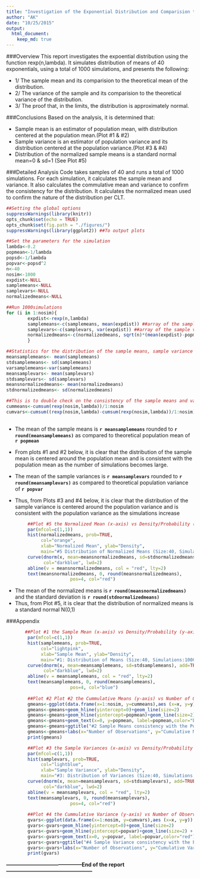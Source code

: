 ```yaml
---
title: "Investigation of the Exponential Distribution and Comparision to the Central Limit Theorem"
author: "AK"
date: "10/25/2015"
output: 
  html_document:
    keep_md: true
---
```

###Overview
This report investigates the expoential distribution using the function rexp(n,lambda). It simulates distribution of means of 40 exponentials,  using a total of 1000 simulations, and presents the following:

- 1/ The sample mean and its comparision  to the theoretical mean of the distribution.
- 2/ The variance of the sample and its comparision to the theoretical variance of the distribution.
- 3/ The proof that, in the limits, the distribution is approximately normal.

###Conclusions
Based on the analysis, it is determined that: 

- Sample mean is an estimator of population mean, with distribution centered at the population mean.(Plot #1 & #2)
- Sample variance is an estimator of population variance and its distribution centered at the population variance.(Plot #3 & #4)
- Distribution of the normalized sample means is a standard normal mean=0 & sd=1 (See Plot #5)

###Detailed Analysis
Code takes samples of 40 and runs a total of 1000 simulations. For each simulation, it calculates the sample mean and variance. It also calculates the commulative mean and variance to confirm the consistency for the distribution. It calculates the normalized mean used to confirm the nature of the distribution per CLT.

```r
##Setting the global options
suppressWarnings(library(knitr))
opts_chunk$set(echo = TRUE)
opts_chunk$set(fig.path = "./figures/")                
suppressWarnings(library(ggplot2)) ##To output plots
```

```r
##Set the parameters for the simulation
lambda<-0.2
popmean<-1/lambda
popsd<-1/lambda
popvar<-popsd^2
n<-40
nosim<-1000
expdist<-NULL
samplemeans<-NULL
samplevars<-NULL
normalizedmeans<-NULL

##Run 1000simulations
for (i in 1:nosim){   
        expdist<-rexp(n,lambda)
        samplemeans<-c(samplemeans, mean(expdist)) ##array of the sample means
        samplevars<-c(samplevars, var(expdist)) ##array of the sample variance
        normalizedmeans<-c(normalizedmeans, sqrt(n)*(mean(expdist)-popmean)/popsd) 
        }

##Statistics for the distribution of the sample means, sample variance 
meansamplemeans<- mean(samplemeans)
stdsamplemeans<- sd(samplemeans)
varsamplemeans<-var(samplemeans)
meansamplevars<- mean(samplevars)
stdsamplevars<- sd(samplevars)
meansnormalizedmeans<- mean(normalizedmeans)
stdnormalizedmeans<- sd(normalizedmeans)

##This is to double check on the consistency of the sample means and variance. 
cummeans<-cumsum(rexp(nosim,lambda))/1:nosim
cumvars<-cumsum((rexp(nosim,lambda)-cumsum(rexp(nosim,lambda))/1:nosim)^2)/1:nosim
                 
```
- The mean of the sample means is **`r meansamplemeans`** rounded to **`r round(meansamplemeans)`** as compared to theoretical population mean of **`r popmean`**
- From plots #1 and #2 below, it is clear that the distribution of the sample mean is centered around the population mean and is consistent with the population mean as the number of simulations becomes large.

- The mean of the sample variances is **`r meansamplevars`** rounded to **`r round(meansamplevars)`**  as compared to theoretical population variance of **`r popvar`**
- Thus, from Plots #3 and #4 below, it is clear that the distribution of the sample variance is centered around the population variance and is consistent with the population variance as the simulations increase

```r
        ##Plot #5 the Normalized Mean (x-axis) vs Density/Probability (y-axis)
        par(mfcol=c(1,1))    
        hist(normalizedmeans, prob=TRUE, 
             col="orange",
             xlab="Normalized Mean", ylab="Density", 
             main="#5 Distribution of Normalized Means (Size:40, Simulations:1000)")
        curve(dnorm(x, mean=meansnormalizedmeans, sd=stdnormalizedmeans), add=TRUE,
              col="darkblue", lwd=2)
        abline(v = meansnormalizedmeans, col = "red", lty=2)
        text(meansnormalizedmeans, 0, round(meansnormalizedmeans),
                        pos=4, col="red")
```

- The mean of the normalized means is **`r round(meansnormalizedmeans)`** and the standard deviation is **`r round(stdnormalizedmeans)`**
- Thus, from Plot #5, it is clear that the distribution of normalized means is a standard normal N(0,1)

###Appendix
```r
       ##Plot #1 the Sample Mean (x-axis) vs Density/Probability (y-axis)
        par(mfcol=c(1,1))    
        hist(samplemeans, prob=TRUE, 
             col="lightpink",
             xlab="Sample Mean", ylab="Density", 
             main="#1: Distribution of Means (Size:40, Simulations:1000)")
        curve(dnorm(x, mean=meansamplemeans, sd=stdsamplemeans), add=TRUE,
              col="darkblue", lwd=2)
        abline(v = meansamplemeans, col = "red", lty=2)
        text(meansamplemeans, 0, round(meansamplemeans),
                        pos=4, col="blue")
         
        ##Plot #2 Plot #2 the Cummulative Means (y-axis) vs Number of Observations
        gmeans<-ggplot(data.frame(x=1:nosim, y=cummeans),aes (x=x, y=y))
        gmeans<-gmeans+geom_hline(yintercept=0)+geom_line(size=2)
        gmeans<-gmeans+geom_hline(yintercept=popmean)+geom_line(size=2) + geom_line(color="red")
        gmeans<-gmeans+geom_text(x=0, y=popmean, label=popmean,color="blue")
        gmeans<-gmeans+ggtitle("#2 Sample Means consistency with the Population Mean")
        gmeans<-gmeans+labs(x="Number of Observations", y="Cumulative Mean")
        print(gmeans)

```

```r

        ##Plot #3 the Sample Variances (x-axis) vs Density/Probability (y-axis)
        par(mfcol=c(1,1))   
        hist(samplevars, prob=TRUE, 
             col="lightblue",
             xlab="Sample Variance", ylab="Density", 
             main="#3: Distribution of Variances (Size:40, Simulations:1000)")
        curve(dnorm(x, mean=meansamplevars, sd=stdsamplevars), add=TRUE,
              col="darkblue", lwd=2)
        abline(v = meansamplevars, col = "red", lty=2)
        text(meansamplevars, 0, round(meansamplevars),
                        pos=4, col="red")
          
        ##Plot #4 the Cummulative Variance (y-axis) vs Number of Observations
        gvars<-ggplot(data.frame(x=1:nosim, y=cumvars),aes (x=x, y=y))
        gvars<-gvars+geom_hline(yintercept=0)+geom_line(size=2)
        gvars<-gvars+geom_hline(yintercept=popvar)+geom_line(size=2) + geom_line(color="blue")
        gvars<-gvars+geom_text(x=0, y=popvar, label=popvar,color="red")
        gvars<-gvars+ggtitle("#4 Sample Variance consistency with the Population Variance")
        gvars<-gvars+labs(x="Number of Observations", y="Cumulative Variance")
        print(gvars)
```

**--------------------------------------------End of the report--------------------------------------------------**